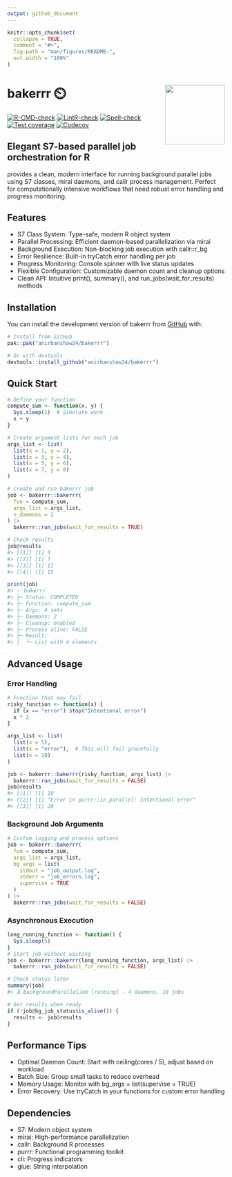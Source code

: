 ```yaml
---
output: github_document
---
```


<!-- README.md is generated from README.Rmd. Please edit that file -->

```r
knitr::opts_chunk$set(
  collapse = TRUE,
  comment = "#>",
  fig.path = "man/figures/README-",
  out.width = "100%"
)
```

# bakerrr ⏲️ <a href="https://anirbanshaw24.github.io/bakerrr/"><img src="man/figures/logo.png" align="right" height="138" /></a>

<!-- badges: start -->
[![R-CMD-check](https://github.com/anirbanshaw24/bakerrr/actions/workflows/R-CMD-check.yml/badge.svg)](https://github.com/anirbanshaw24/bakerrr/actions/workflows/R-CMD-check.yml)
[![LintR-check](https://github.com/anirbanshaw24/bakerrr/actions/workflows/lintr-check.yml/badge.svg)](https://github.com/anirbanshaw24/bakerrr/actions/workflows/lintr-check.yml)
[![Spell-check](https://github.com/anirbanshaw24/bakerrr/actions/workflows/spell-check.yml/badge.svg)](https://github.com/anirbanshaw24/bakerrr/actions/workflows/spell-check.yml)
[![Test coverage](https://github.com/anirbanshaw24/bakerrr/actions/workflows/test-coverage.yml/badge.svg)](https://github.com/anirbanshaw24/bakerrr/actions/workflows/test-coverage.yml)
[![Codecov](https://codecov.io/gh/anirbanshaw24/bakerrr/graph/badge.svg?token=JUTW42674L)](https://app.codecov.io/gh/anirbanshaw24/bakerrr)
<!-- badges: end -->

## Elegant S7-based parallel job orchestration for R

\code{bakerrr} provides a clean, modern interface for running background parallel jobs using S7 classes, mirai daemons, and callr process management. Perfect for computationally intensive workflows that need robust error handling and progress monitoring.

## Features

 - S7 Class System: Type-safe, modern R object system
 - Parallel Processing: Efficient daemon-based parallelization via mirai
 - Background Execution: Non-blocking job execution with callr::r_bg
 - Error Resilience: Built-in tryCatch error handling per job
 - Progress Monitoring: Console spinner with live status updates
 - Flexible Configuration: Customizable daemon count and cleanup options
 - Clean API: Intuitive print(), summary(), and run_jobs(wait_for_results) methods

## Installation

You can install the development version of bakerrr from [GitHub](https://github.com/) with:

```r
# Install from GitHub
pak::pak("anirbanshaw24/bakerrr")

# Or with devtools
devtools::install_github("anirbanshaw24/bakerrr")
```

## Quick Start

```r
# Define your function
compute_sum <- function(x, y) {
  Sys.sleep(1)  # Simulate work
  x + y
}

# Create argument lists for each job
args_list <- list(
  list(x = 1, y = 2),
  list(x = 3, y = 4),
  list(x = 5, y = 6),
  list(x = 7, y = 8)
)

# Create and run bakerrr job
job <- bakerrr::bakerrr(
  fun = compute_sum,
  args_list = args_list,
  n_daemons = 2
) |> 
  bakerrr::run_jobs(wait_for_results = TRUE)

# Check results
job@results
#> [[1]] [1] 3
#> [[2]] [1] 7  
#> [[3]] [1] 11
#> [[4]] [1] 15

print(job)
#> ✅ bakerrr
#> ├─ Status: COMPLETED
#> ├─ Function: compute_sum
#> ├─ Args: 4 sets
#> ├─ Daemons: 2
#> ├─ Cleanup: enabled
#> ├─ Process alive: FALSE
#> ├─ Result:
#> │  └─ List with 4 elements
```

## Advanced Usage

### Error Handling

```r
# Function that may fail
risky_function <- function(x) {
  if (x == "error") stop("Intentional error")
  x * 2
}

args_list <- list(
  list(x = 5),
  list(x = "error"),  # This will fail gracefully
  list(x = 10)
)

job <- bakerrr::bakerrr(risky_function, args_list) |>
  bakerrr::run_jobs(wait_for_results = FALSE)
job@results
#> [[1]] [1] 10
#> [[2]] [1] "Error in purrr::in_parallel: Intentional error"
#> [[3]] [1] 20

```

### Background Job Arguments

```r
# Custom logging and process options
job <- bakerrr::bakerrr(
  fun = compute_sum,
  args_list = args_list,
  bg_args = list(
    stdout = "job_output.log",
    stderr = "job_errors.log",
    supervise = TRUE
  )
) |>
  bakerrr::run_jobs(wait_for_results = FALSE)

```

### Asynchronous Execution

```r
long_running_function <- function() {
  Sys.sleep(5)
}
# Start job without waiting
job <- bakerrr::bakerrr(long_running_function, args_list) |> 
  bakerrr::run_jobs(wait_for_results = FALSE)

# Check status later
summary(job)
#> ⏳ BackgroundParallelJob [running] - 4 daemons, 10 jobs

# Get results when ready
if (!job@bg_job_status$is_alive()) {
  results <- job@results
}
```

## Performance Tips

 - Optimal Daemon Count: Start with ceiling(cores / 5), adjust based on workload
 - Batch Size: Group small tasks to reduce overhead
 - Memory Usage: Monitor with bg_args = list(supervise = TRUE)
 - Error Recovery: Use tryCatch in your functions for custom error handling

## Dependencies

 - S7: Modern object system
 - mirai: High-performance parallelization
 - callr: Background R processes
 - purrr: Functional programming toolkit
 - cli: Progress indicators
 - glue: String interpolation

